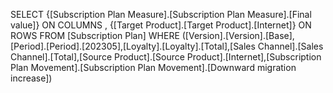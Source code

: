 SELECT {[Subscription Plan Measure].[Subscription Plan Measure].[Final value]} ON COLUMNS , {[Target Product].[Target Product].[Internet]} ON ROWS FROM [Subscription Plan] WHERE ([Version].[Version].[Base],[Period].[Period].[202305],[Loyalty].[Loyalty].[Total],[Sales Channel].[Sales Channel].[Total],[Source Product].[Source Product].[Internet],[Subscription Plan Movement].[Subscription Plan Movement].[Downward migration increase])